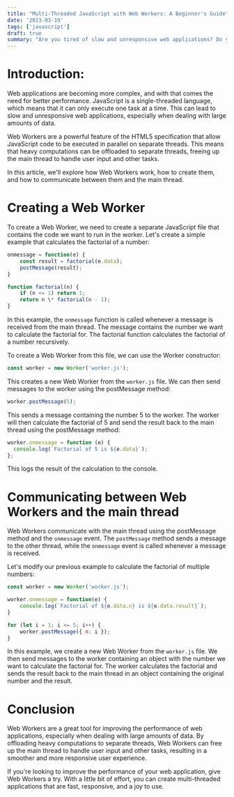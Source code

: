 ```yaml
---
title: "Multi-Threaded JavaScript with Web Workers: A Beginner's Guide"
date: '2023-03-19'
tags: ['javascript']
draft: true
summary: "Are you tired of slow and unresponsive web applications? Do you want to improve the performance of your JavaScript code without sacrificing user experience? Look no further than JavaScript's Web Workers API. In this article, we'll explore the basics of web workers and how they can help you create multi-threaded web applications."
---
```


# Introduction:

Web applications are becoming more complex, and with that comes the need for better performance. JavaScript is a single-threaded language, which means that it can only execute one task at a time. This can lead to slow and unresponsive web applications, especially when dealing with large amounts of data.

Web Workers are a powerful feature of the HTML5 specification that allow JavaScript code to be executed in parallel on separate threads. This means that heavy computations can be offloaded to separate threads, freeing up the main thread to handle user input and other tasks.

In this article, we'll explore how Web Workers work, how to create them, and how to communicate between them and the main thread.

# Creating a Web Worker

To create a Web Worker, we need to create a separate JavaScript file that contains the code we want to run in the worker. Let's create a simple example that calculates the factorial of a number:

```javascript:worker.js
onmessage = function(e) {
	const result = factorial(e.data);
	postMessage(result);
}

function factorial(n) {
	if (n <= 1) return 1;
	return n \* factorial(n - 1);
}
```

In this example, the `onmessage` function is called whenever a message is received from the main thread. The message contains the number we want to calculate the factorial for. The factorial function calculates the factorial of a number recursively.

To create a Web Worker from this file, we can use the Worker constructor:

```javascript
const worker = new Worker('worker.js');
```

This creates a new Web Worker from the `worker.js` file. We can then send messages to the worker using the postMessage method:

```javascript
worker.postMessage(5);
```

This sends a message containing the number 5 to the worker. The worker will then calculate the factorial of 5 and send the result back to the main thread using the postMessage method:

```javascript
worker.onmessage = function (e) {
  console.log(`Factorial of 5 is ${e.data}`);
};
```

This logs the result of the calculation to the console.

# Communicating between Web Workers and the main thread

Web Workers communicate with the main thread using the postMessage method and the `onmessage` event. The `postMessage` method sends a message to the other thread, while the `onmessage` event is called whenever a message is received.

Let's modify our previous example to calculate the factorial of multiple numbers:

```javascript:main.js
const worker = new Worker('worker.js');

worker.onmessage = function(e) {
	console.log(`Factorial of ${e.data.n} is ${e.data.result}`);
}

for (let i = 1; i <= 5; i++) {
	worker.postMessage({ n: i });
}
```

In this example, we create a new Web Worker from the `worker.js` file. We then send messages to the worker containing an object with the number we want to calculate the factorial for. The worker calculates the factorial and sends the result back to the main thread in an object containing the original number and the result.

# Conclusion

Web Workers are a great tool for improving the performance of web applications, especially when dealing with large amounts of data. By offloading heavy computations to separate threads, Web Workers can free up the main thread to handle user input and other tasks, resulting in a smoother and more responsive user experience.

If you're looking to improve the performance of your web application, give Web Workers a try. With a little bit of effort, you can create multi-threaded applications that are fast, responsive, and a joy to use.
